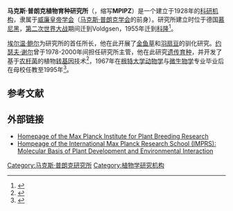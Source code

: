 '''马克斯·普朗克植物育种研究所'''（{{lang-de|Max-Planck-Institut für Pflanzenzüchtungsforschung}}，缩写'''MPIPZ'''）是一个建立于1928年的[[研究所|科研机构]]，隶属于[[威廉皇帝学会|威廉皇帝学会]]（[[马克斯·普朗克学会|马克斯·普朗克学会]]的前身）。研究所建立时位于德国[[慕尼黑|慕尼黑]]，[[第二次世界大战|第二次世界大战]]期间迁到Voldgsen，1955年迁到[[科隆|科隆]]<ref>{{cite web|title=Organisation des MPIPZ|url=https://www.mpipz.mpg.de/institute/struktur|accessdate=2021-03-24|language=de}}</ref>。

[[埃尔温·鲍尔|埃尔温·鲍尔]]为研究所的首任所长，他在此开展了[[金鱼草|金鱼草]]和[[羽扇豆屬|羽扇豆]]的驯化研究。[[约瑟夫·谢尔|约瑟夫·谢尔]]曾于1978-2000年间担任研究所主管，他在此研究[[分子遺傳學|遗传育种]]，并开发了基于[[农杆菌|农杆菌]]的植物[[转基因|转基因]]技术<ref>{{cite journal |doi=10.1104/pp.900084 |title=Transformation of Plant Science in Our Time—the Contribution of Jozef S. Schell (1935–2003) |url=https://archive.org/details/sim_plant-physiology_2003-07_132_3/page/1119 |year=2003 |last1=Flavell |first1=R. |journal=Plant Physiology |volume=132 |issue=3 |pages=1119–21 |pmid=12857791 |pmc=1540325}}</ref>，1967年在[[根特大学|根特大学]][[动物学|动物学]]与[[微生物学|微生物学]]专业毕业后在母校任教至1995年<ref>{{cite journal |doi=10.1046/j.1365-313X.2003.00346.x |title=Jeff Schell |year=2003 |journal=The Plant Journal |volume=34 |issue=6|<!--doi-access=free--> }}</ref>。

==参考文献==
{{reflist}}
==外部链接==
* [http://www.mpiz-koeln.mpg.de/ Homepage of the Max Planck Institute for Plant Breeding Research]
* [http://www.mpiz-koeln.mpg.de/12715/imprs Hompeage of the International Max Planck Research School (IMPRS): Molecular Basis of Plant Development and Environmental Interaction]

{{coord|50|57|35|N|6|51|35|E|type:landmark|display=title}}


{{Authority control}}

[[Category:马克斯·普朗克研究所|Category:马克斯·普朗克研究所]]
[[Category:植物学研究机构|Category:植物学研究机构]]